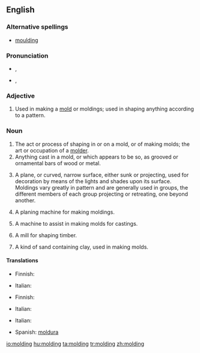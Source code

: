 ==English==

===Alternative spellings===
* [[moulding]] {{i|mainly UK}}

===Pronunciation===
* {{a|UK}} {{IPA|/ˈməʊl.dɪŋg/}}, {{SAMPA|/"m@Ul.dINg/}}
* {{a|US}} {{IPA|/ˈmoʊl.dɪŋg/}}, {{SAMPA|/"moUl.dINg/}}

===Adjective===
{{en-adj|-}}

# Used in making a [[mold]] or moldings; used in shaping anything according to a pattern.

===Noun===
{{en-noun}}

# The act or process of shaping in or on a mold, or of making molds; the art or occupation of a [[molder]].
# Anything cast in a mold, or which appears to be so, as grooved or ornamental bars of wood or metal.
# {{architecture}} A plane, or curved, narrow surface, either sunk or projecting, used for decoration by means of the lights and shades upon its surface.  Moldings vary greatly in pattern and are generally used in groups, the different members of each group projecting or retreating, one beyond another.
# {{context|woodwork}} A planing machine for making moldings.
# {{context|founding}} A machine to assist in making molds for castings.
# {{context|milling}} A mill for shaping timber.
# {{context|founding}} A kind of sand containing clay, used in making molds.

====Translations====
{{trans-top|the act or process of shaping in a mold}}
* Finnish: {{t-|fi|valaminen}}
{{trans-mid}}
* Italian: {{t+|it|cimasa|f}}
{{trans-bottom}}

{{trans-top|anything cast in a mold}}
* Finnish: {{t+|fi|valos}}
{{trans-mid}}
* Italian: {{t+|it|cimasa|f}}
{{trans-bottom}}

{{trans-top|A decorative surface in architecture}}
* Italian: {{t+|it|cimasa|f}}
{{trans-mid}}
* Spanish: [[moldura]] {{f}}
{{trans-bottom}}

[[io:molding]]
[[hu:molding]]
[[ta:molding]]
[[tr:molding]]
[[zh:molding]]